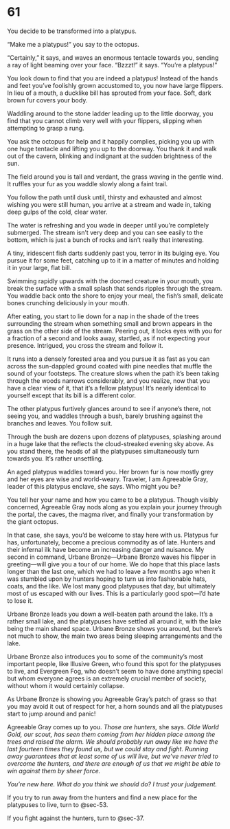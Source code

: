 # 61 {#sec-61}

You decide to be transformed into a platypus. 

“Make me a platypus!” you say to the octopus.

“Certainly,” it says, and waves an enormous tentacle towards you, sending a ray of light beaming over your face. “Bzzzt!” it says. “You’re a platypus!”

You look down to find that you are indeed a platypus! Instead of the hands and feet you’ve foolishly grown accustomed to, you now have large flippers. In lieu of a mouth, a ducklike bill has sprouted from your face. Soft, dark brown fur covers your body. 

Waddling around to the stone ladder leading up to the little doorway, you find that you cannot climb very well with your flippers, slipping when attempting to grasp a rung.

You ask the octopus for help and it happily complies, picking you up with one huge tentacle and lifting you up to the doorway. You thank it and walk out of the cavern, blinking and indignant at the sudden brightness of the sun.

The field around you is tall and verdant, the grass waving in the gentle wind. It ruffles your fur as you waddle slowly along a faint trail.


You follow the path until dusk until, thirsty and exhausted and almost wishing you were still human, you arrive at a stream and wade in, taking deep gulps of the cold, clear water.

The water is refreshing and you wade in deeper until you’re completely submerged. The stream isn’t very deep and you can see easily to the bottom, which is just a bunch of rocks and isn’t really that interesting. 

A tiny, iridescent fish darts suddenly past you, terror in its bulging eye. You pursue it for some feet, catching up to it in a matter of minutes and holding it in your large, flat bill. 

Swimming rapidly upwards with the doomed creature in your mouth, you break the surface with a small splash that sends ripples through the stream. You waddle back onto the shore to enjoy your meal, the fish’s small, delicate bones crunching deliciously in your mouth.

After eating, you start to lie down for a nap in the shade of the trees surrounding the stream when something small and brown appears in the grass on the other side of the stream. Peering out, it locks eyes with you for a fraction of a second and looks away, startled, as if not expecting your presence. Intrigued, you cross the stream and follow it. 

It runs into a densely forested area and you pursue it as fast as you can across the sun-dappled ground coated with pine needles that muffle the sound of your footsteps. The creature slows when the path it’s been taking through the woods narrows considerably, and you realize, now that you have a clear view of it, that it’s a fellow platypus! It's nearly identical to yourself except that its bill is a different color.

The other platypus furtively glances around to see if anyone’s there, not seeing you, and waddles through a bush, barely brushing against the branches and leaves. You follow suit.

Through the bush are dozens upon dozens of platypuses, splashing around in a huge lake that the reflects the cloud-streaked evening sky above. As you stand there, the heads of all the platypuses simultaneously turn towards you. It’s rather unsettling.

An aged platypus waddles toward you. Her brown fur is now mostly grey and her eyes are wise and world-weary. Traveler, I am Agreeable Gray, leader of this platypus enclave, she says. Who might you be? 

You tell her your name and how you came to be a platypus. Though visibly concerned, Agreeable Gray nods along as you explain your journey through the portal, the caves, the magma river, and finally your transformation by the giant octopus. 

In that case, she says, you’d be welcome to stay here with us. Platypus fur has, unfortunately, become a precious commodity as of late. Hunters and their infernal ilk have become an increasing danger and nuisance. My second in command, Urbane Bronze—Urbane Bronze waves his flipper in greeting—will give you a tour of our home. We do hope that this place lasts longer than the last one, which we had to leave a few months ago when it was stumbled upon by hunters hoping to turn us into fashionable hats, coats, and the like. We lost many good platypuses that day, but ultimately most of us escaped with our lives. This is a particularly good spot—I’d hate to lose it.

Urbane Bronze leads you down a well-beaten path around the lake. It’s a rather small lake, and the platypuses have settled all around it, with the lake being the main shared space. Urbane Bronze shows you around, but there’s not much to show, the main two areas being sleeping arrangements and the lake.

Urbane Bronze also introduces you to some of the community’s most important people, like Illusive Green, who found this spot for the platypuses to live, and Evergreen Fog, who doesn’t seem to have done anything special but whom everyone agrees is an extremely crucial member of society, without whom it would certainly collapse. 

As Urbane Bronze is showing you Agreeable Gray’s patch of grass so that you may avoid it out of respect for her, a horn sounds and all the platypuses start to jump around and panic!

Agreeable Gray comes up to you. *Those are hunters,* she says. *Olde World Gold, our scout, has seen them coming from her hidden place among the trees and raised the alarm. We should probably run away like we have the last fourteen times they found us, but we could stay and fight. Running away guarantees that at least some of us will live, but we’ve never tried to overcome the hunters, and there are enough of us that we might be able to win against them by sheer force.*

*You’re new here. What do you think we should do? I trust your judgement.*

If you try to run away from the hunters and find a new place for the platypuses to live, turn to @sec-53.

If you fight against the hunters, turn to @sec-37.
